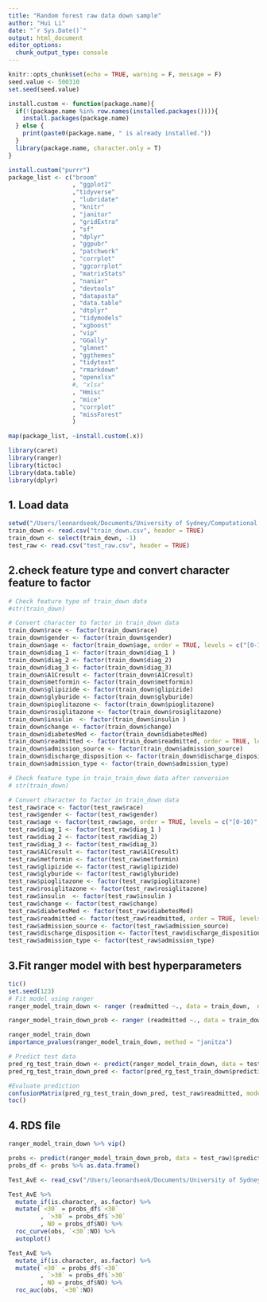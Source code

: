 ```yaml
---
title: "Random forest raw data down sample"
author: "Hui Li"
date: "`r Sys.Date()`"
output: html_document
editor_options: 
  chunk_output_type: console
---
```


```r
knitr::opts_chunk$set(echo = TRUE, warning = F, message = F)
seed.value <- 500310
set.seed(seed.value)

install.custom <- function(package.name){
  if(!(package.name %in% row.names(installed.packages()))){
    install.packages(package.name)
  } else {
    print(paste0(package.name, " is already installed."))
  }
  library(package.name, character.only = T)
}

install.custom("purrr")
package_list <- c("broom"
                  , "ggplot2"
                  ,"tidyverse"
                  , "lubridate"
                  , "knitr"
                  , "janitor"
                  , "gridExtra"
                  , "sf"
                  , "dplyr"
                  , "ggpubr"
                  , "patchwork"
                  , "corrplot"
                  , "ggcorrplot"
                  , "matrixStats"
                  , "naniar"
                  , "devtools"
                  , "datapasta" 
                  , "data.table"
                  , "dtplyr"
                  , "tidymodels"
                  , "xgboost"
                  , "vip"
                  , "GGally"
                  , "glmnet"
                  , "ggthemes"
                  , "tidytext"
                  , "rmarkdown"
                  , "openxlsx"
                  #, "xlsx"
                  , "Hmisc"
                  , "mice"
                  , "corrplot"
                  , "missForest"
                  )

map(package_list, ~install.custom(.x))
```

```r
library(caret)
library(ranger)
library(tictoc)
library(data.table)
library(dplyr)
```

## 1. Load data

```r
setwd("/Users/leonardseok/Documents/University of Sydney/Computational Statistics STAT5003/Assignment/Stage 2/data")
train_down <- read.csv("train_down.csv", header = TRUE)
train_down <- select(train_down, -1)
test_raw <- read.csv("test_raw.csv", header = TRUE)
```


## 2.check feature type and convert character feature to factor


```r
# Check feature type of train_down data
#str(train_down)

# Convert character to factor in train_down data
train_down$race <- factor(train_down$race)
train_down$gender <- factor(train_down$gender)
train_down$age <- factor(train_down$age, order = TRUE, levels = c("[0-10)", "[10-20)", "[20-30)", "[30-40)", "[40-50)", "[50-60)", "[60-70)", "[70-80)", "[80-90)", "[90-100)"))
train_down$diag_1 <- factor(train_down$diag_1 )
train_down$diag_2 <- factor(train_down$diag_2)
train_down$diag_3 <- factor(train_down$diag_3)
train_down$A1Cresult <- factor(train_down$A1Cresult)
train_down$metformin <- factor(train_down$metformin)
train_down$glipizide <- factor(train_down$glipizide)
train_down$glyburide <- factor(train_down$glyburide)
train_down$pioglitazone <- factor(train_down$pioglitazone)
train_down$rosiglitazone <- factor(train_down$rosiglitazone)
train_down$insulin  <- factor(train_down$insulin )
train_down$change <- factor(train_down$change)
train_down$diabetesMed <- factor(train_down$diabetesMed)
train_down$readmitted <- factor(train_down$readmitted, order = TRUE, levels = c("NO", ">30", "<30"))
train_down$admission_source <- factor(train_down$admission_source)
train_down$discharge_disposition <- factor(train_down$discharge_disposition)
train_down$admission_type <- factor(train_down$admission_type)

# Check feature type in train_train_down data after conversion
# str(train_down)

# Convert character to factor in train_down data
test_raw$race <- factor(test_raw$race)
test_raw$gender <- factor(test_raw$gender)
test_raw$age <- factor(test_raw$age, order = TRUE, levels = c("[0-10)", "[10-20)", "[20-30)", "[30-40)", "[40-50)", "[50-60)", "[60-70)", "[70-80)", "[80-90)", "[90-100)"))
test_raw$diag_1 <- factor(test_raw$diag_1 )
test_raw$diag_2 <- factor(test_raw$diag_2)
test_raw$diag_3 <- factor(test_raw$diag_3)
test_raw$A1Cresult <- factor(test_raw$A1Cresult)
test_raw$metformin <- factor(test_raw$metformin)
test_raw$glipizide <- factor(test_raw$glipizide)
test_raw$glyburide <- factor(test_raw$glyburide)
test_raw$pioglitazone <- factor(test_raw$pioglitazone)
test_raw$rosiglitazone <- factor(test_raw$rosiglitazone)
test_raw$insulin  <- factor(test_raw$insulin )
test_raw$change <- factor(test_raw$change)
test_raw$diabetesMed <- factor(test_raw$diabetesMed)
test_raw$readmitted <- factor(test_raw$readmitted, order = TRUE, levels = c("NO", ">30", "<30"))
test_raw$admission_source <- factor(test_raw$admission_source)
test_raw$discharge_disposition <- factor(test_raw$discharge_disposition)
test_raw$admission_type <- factor(test_raw$admission_type)

```


## 3.Fit ranger model with best hyperparameters 

```r
tic()
set.seed(123)
# Fit model using ranger
ranger_model_train_down <- ranger (readmitted ~., data = train_down,  num.trees = 8000, mtry = 2, importance = "impurity_corrected") 

ranger_model_train_down_prob <- ranger (readmitted ~., data = train_down,  num.trees = 8000, mtry = 2, importance = "impurity_corrected", probability = T) 

ranger_model_train_down
importance_pvalues(ranger_model_train_down, method = "janitza")

# Predict test data
pred_rg_test_train_down <- predict(ranger_model_train_down, data = test_raw)
pred_rg_test_train_down_pred <- factor(pred_rg_test_train_down$predictions, order = TRUE, levels = c("NO", ">30", "<30"))

#Evaluate prediction 
confusionMatrix(pred_rg_test_train_down_pred, test_raw$readmitted, mode = "everything")
toc()
```

## 4. RDS file

```r
ranger_model_train_down %>% vip()
```

```r
probs <- predict(ranger_model_train_down_prob, data = test_raw)$predictions
probs_df <- probs %>% as.data.frame()

Test_AvE <- read_csv("/Users/leonardseok/Documents/University of Sydney/Computational Statistics STAT5003/Assignment/Stage 2/ROC & variable importance/rf_class.csv") %>% rename(obs = test_raw.readmitted, preds = pred_rg_test_train_down_pred)

Test_AvE %>% 
  mutate_if(is.character, as.factor) %>% 
  mutate(`<30` = probs_df$`<30`
         , `>30` = probs_df$`>30`
         , NO = probs_df$NO) %>% 
  roc_curve(obs, `<30`:NO) %>%
  autoplot()

Test_AvE %>% 
  mutate_if(is.character, as.factor) %>% 
  mutate(`<30` = probs_df$`<30`
         , `>30` = probs_df$`>30`
         , NO = probs_df$NO) %>% 
  roc_auc(obs, `<30`:NO) 
```



